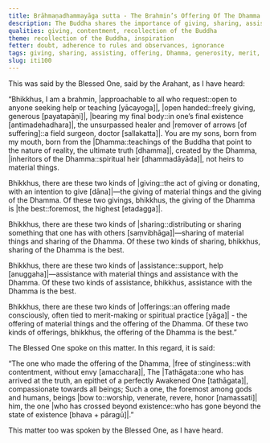 ```yaml
---
title: Brāhmaṇadhammayāga sutta - The Brahmin’s Offering Of The Dhamma
description: The Buddha shares the importance of giving, sharing, assisting and making an offering of the Dhamma.
qualities: giving, contentment, recollection of the Buddha
theme: recollection of the Buddha, inspiration
fetter: doubt, adherence to rules and observances, ignorance
tags: giving, sharing, assisting, offering, Dhamma, generosity, merit, spiritual practice, iti, iti100-112
slug: iti100
---
```


This was said by the Blessed One, said by the Arahant, as I have heard:

“Bhikkhus, I am a brahmin, |approachable to all who request::open to anyone seeking help or teaching [yācayoga]|, |open handed::freely giving, generous [payatapāṇi]|, |bearing my final body::in one’s final existence [antimadehadhara]|, the unsurpassed healer and |remover of arrows [of suffering]::a field surgeon, doctor [sallakatta]|. You are my sons, born from my mouth, born from the |Dhamma::teachings of the Buddha that point to the nature of reality, the ultimate truth [dhamma]|, created by the Dhamma, |inheritors of the Dhamma::spiritual heir [dhammadāyāda]|, not heirs to material things.

Bhikkhus, there are these two kinds of |giving::the act of giving or donating, with an intention to give [dāna]|—the giving of material things and the giving of the Dhamma. Of these two givings, bhikkhus, the giving of the Dhamma is |the best::foremost, the highest [etadagga]|.

Bhikkhus, there are these two kinds of |sharing::distributing or sharing something that one has with others [saṃvibhāga]|—sharing of material things and sharing of the Dhamma. Of these two kinds of sharing, bhikkhus, sharing of the Dhamma is the best.

Bhikkhus, there are these two kinds of |assistance::support, help [anuggaha]|—assistance with material things and assistance with the Dhamma. Of these two kinds of assistance, bhikkhus, assistance with the Dhamma is the best.

Bhikkhus, there are these two kinds of |offerings::an offering made consciously, often tied to merit-making or spiritual practice [yāga]| - the offering of material things and the offering of the Dhamma. Of these two kinds of offerings, bhikkhus, the offering of the Dhamma is the best.”

The Blessed One spoke on this matter. In this regard, it is said:

“The one who made the offering of the Dhamma, |free of stinginess::with contentment, without envy [amacchara]|,
The |Tathāgata::one who has arrived at the truth, an epithet of a perfectly Awakened One [tathāgata]|, compassionate towards all beings;
Such a one, the foremost among gods and humans,
beings |bow to::worship, venerate, revere, honor [namassati]| him, the one |who has crossed beyond existence::who has gone beyond the state of existence [bhava + pāragū]|.”

This matter too was spoken by the Blessed One, as I have heard.